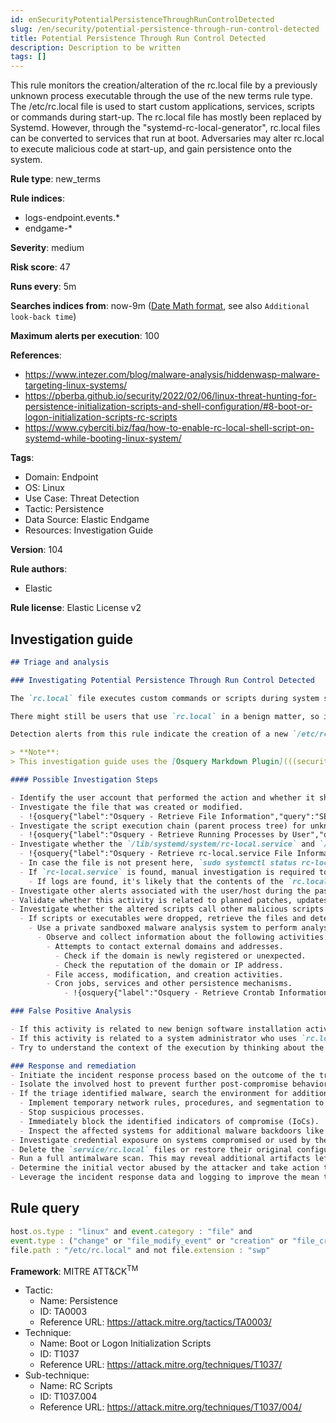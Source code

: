 ```yaml
---
id: enSecurityPotentialPersistenceThroughRunControlDetected
slug: /en/security/potential-persistence-through-run-control-detected
title: Potential Persistence Through Run Control Detected
description: Description to be written
tags: []
---
```


<div id="potential-persistence-through-run-control-detected"></div>

This rule monitors the creation/alteration of the rc.local file by a previously unknown process executable through the use of the new terms rule type. The /etc/rc.local file is used to start custom applications, services, scripts or commands during start-up. The rc.local file has mostly been replaced by Systemd. However, through the "systemd-rc-local-generator", rc.local files can be converted to services that run at boot. Adversaries may alter rc.local to execute malicious code at start-up, and gain persistence onto the system.

**Rule type**: new_terms

**Rule indices**:

* logs-endpoint.events.*
* endgame-*

**Severity**: medium

**Risk score**: 47

**Runs every**: 5m

**Searches indices from**: now-9m ([Date Math format](((ref))/common-options.html#date-math), see also <DocLink id="enSecurityRulesUiCreate" section="set-the-rules-schedule">`Additional look-back time`</DocLink>)

**Maximum alerts per execution**: 100

**References**:

* https://www.intezer.com/blog/malware-analysis/hiddenwasp-malware-targeting-linux-systems/
* https://pberba.github.io/security/2022/02/06/linux-threat-hunting-for-persistence-initialization-scripts-and-shell-configuration/#8-boot-or-logon-initialization-scripts-rc-scripts
* https://www.cyberciti.biz/faq/how-to-enable-rc-local-shell-script-on-systemd-while-booting-linux-system/

**Tags**:

* Domain: Endpoint
* OS: Linux
* Use Case: Threat Detection
* Tactic: Persistence
* Data Source: Elastic Endgame
* Resources: Investigation Guide

**Version**: 104

**Rule authors**:

* Elastic

**Rule license**: Elastic License v2

## Investigation guide

```markdown
## Triage and analysis

### Investigating Potential Persistence Through Run Control Detected

The `rc.local` file executes custom commands or scripts during system startup on Linux systems. `rc.local` has been deprecated in favor of the use of `systemd services`, and more recent Unix distributions no longer leverage this method of on-boot script execution.

There might still be users that use `rc.local` in a benign matter, so investigation to see whether the file is malicious is vital.

Detection alerts from this rule indicate the creation of a new `/etc/rc.local` file.

> **Note**:
> This investigation guide uses the [Osquery Markdown Plugin](((security-guide))/invest-guide-run-osquery.html) introduced in Elastic Stack version 8.5.0. Older Elastic Stack versions will display unrendered Markdown in this guide.

#### Possible Investigation Steps

- Identify the user account that performed the action and whether it should perform this kind of action.
- Investigate the file that was created or modified.
  - !{osquery{"label":"Osquery - Retrieve File Information","query":"SELECT * FROM file WHERE path = {{file.path}}"}}
- Investigate the script execution chain (parent process tree) for unknown processes. Examine their executable files for prevalence and whether they are located in expected locations.
  - !{osquery{"label":"Osquery - Retrieve Running Processes by User","query":"SELECT pid, username, name FROM processes p JOIN users u ON u.uid = p.uid ORDER BY username"}}
- Investigate whether the `/lib/systemd/system/rc-local.service` and `/run/systemd/generator/multi-user.target.wants/rc-local.service` files were created through the `systemd-rc-local-generator` located at `/usr/lib/systemd/system-generators/systemd-rc-local-generator`.
  - !{osquery{"label":"Osquery - Retrieve rc-local.service File Information","query":"SELECT * FROM file WHERE (path = '/run/systemd/generator/multi-user.target.wants/rc-local.service' OR path = '/run/systemd/generator/multi-user.target.wants/rc-local.service')"}}
  - In case the file is not present here, `sudo systemctl status rc-local` can be executed to find the location of the rc-local unit file.
  - If `rc-local.service` is found, manual investigation is required to check for the rc script execution. Systemd will generate syslogs in case of the execution of the rc-local service. `sudo cat /var/log/syslog | grep "rc-local.service|/etc/rc.local Compatibility"` can be executed to check for the execution of the service.
    - If logs are found, it's likely that the contents of the `rc.local` file have been executed. Analyze the logs. In case several syslog log files are available, use a wildcard to search through all of the available logs.
- Investigate other alerts associated with the user/host during the past 48 hours.
- Validate whether this activity is related to planned patches, updates, network administrator activity, or legitimate software installations.
- Investigate whether the altered scripts call other malicious scripts elsewhere on the file system.
  - If scripts or executables were dropped, retrieve the files and determine if they are malicious:
    - Use a private sandboxed malware analysis system to perform analysis.
      - Observe and collect information about the following activities:
        - Attempts to contact external domains and addresses.
          - Check if the domain is newly registered or unexpected.
          - Check the reputation of the domain or IP address.
        - File access, modification, and creation activities.
        - Cron jobs, services and other persistence mechanisms.
            - !{osquery{"label":"Osquery - Retrieve Crontab Information","query":"SELECT * FROM crontab"}}

### False Positive Analysis

- If this activity is related to new benign software installation activity, consider adding exceptions — preferably with a combination of user and command line conditions.
- If this activity is related to a system administrator who uses `rc.local` for administrative purposes, consider adding exceptions for this specific administrator user account.
- Try to understand the context of the execution by thinking about the user, machine, or business purpose. A small number of endpoints, such as servers with unique software, might appear unusual but satisfy a specific business need.

### Response and remediation
- Initiate the incident response process based on the outcome of the triage.
- Isolate the involved host to prevent further post-compromise behavior.
- If the triage identified malware, search the environment for additional compromised hosts.
  - Implement temporary network rules, procedures, and segmentation to contain the malware.
  - Stop suspicious processes.
  - Immediately block the identified indicators of compromise (IoCs).
  - Inspect the affected systems for additional malware backdoors like reverse shells, reverse proxies, or droppers that attackers could use to reinfect the system.
- Investigate credential exposure on systems compromised or used by the attacker to ensure all compromised accounts are identified. Reset passwords for these accounts and other potentially compromised credentials, such as email, business systems, and web services.
- Delete the `service/rc.local` files or restore their original configuration.
- Run a full antimalware scan. This may reveal additional artifacts left in the system, persistence mechanisms, and malware components.
- Determine the initial vector abused by the attacker and take action to prevent reinfection through the same vector.
- Leverage the incident response data and logging to improve the mean time to detect (MTTD) and the mean time to respond (MTTR).

```

## Rule query

```js
host.os.type : "linux" and event.category : "file" and
event.type : ("change" or "file_modify_event" or "creation" or "file_create_event") and
file.path : "/etc/rc.local" and not file.extension : "swp"

```

**Framework**: MITRE ATT&CK<sup>TM</sup>

* Tactic:
    * Name: Persistence
    * ID: TA0003
    * Reference URL: https://attack.mitre.org/tactics/TA0003/
* Technique:
    * Name: Boot or Logon Initialization Scripts
    * ID: T1037
    * Reference URL: https://attack.mitre.org/techniques/T1037/
* Sub-technique:
    * Name: RC Scripts
    * ID: T1037.004
    * Reference URL: https://attack.mitre.org/techniques/T1037/004/

